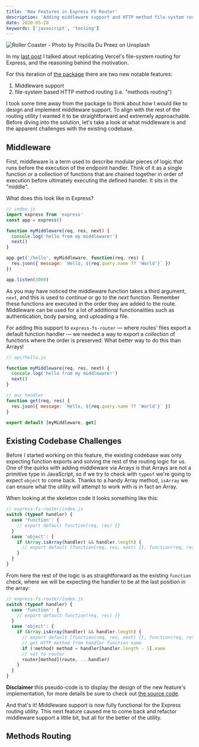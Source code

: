 ```yaml
---
title: 'New Features in Express FS Router'
description: 'Adding middleware support and HTTP method file-system routing to the Express FileSystem Router'
date: 2020-05-28
keywords: ['javascript', 'tooling']
---
```


![Roller Coaster - Photo by Priscilla Du Preez on Unsplash](priscilla-du-preez-FOsina4f7qM-unsplash.jpg)

In my [last post](https://josefaidt.dev/blog/2020/04/express-filesystem-routing/) I talked about replicating Vercel's file-system routing for Express, and the reasoning behind the motivation.

For this iteration of [the package](https://www.npmjs.com/package/express-fs-router) there are two new notable features:

1. Middleware support
2. file-system based HTTP method routing (i.e. "methods routing")

I took some time away from the package to think about how I would like to design and implement middleware support. To align with the rest of the routing utility I wanted it to be straightforward and extremely approachable. Before diving into the solution, let's take a look at what middleware is and the apparent challenges with the existing codebase.

## Middleware

First, middleware is a term used to describe modular pieces of logic that runs before the execution of the endpoint handler. Think of it as a single function or a collection of functions that are chained together in order of execution before ultimately executing the defined handler. It sits in the "middle".

What does this look like in Express?

```js
// index.js
import express from 'express'
const app = express()

function myMiddleware(req, res, next) {
  console.log('hello from my middleware!')
  next()
}

app.get('/hello', myMiddleware, function(req, res) {
  res.json({ message: `Hello, ${req.query.name ?? 'World'}` })
})

app.listen(3000)
```

As you may have noticed the middleware function takes a third argument, `next`, and this is used to _continue_ or go to the _next_ function. Remember these functions are executed in the order they are added to the route. Middleware can be used for a lot of additional functionalities such as authentication, body parsing, and uploading a file.

For adding this support to `express-fs-router` &mdash; where routes' files export a default function handler &mdash; we needed a way to export a _collection_ of functions where the order is preserved. What better way to do this than Arrays!

```js
// api/hello.js

function myMiddleware(req, res, next) {
  console.log('hello from my middleware!')
  next()
}

// our handler
function get(req, res) {
  res.json({ message: `Hello, ${req.query.name ?? 'World'}` })
}

export default [myMiddleware, get]
```

## Existing Codebase Challenges

Before I started working on this feature, the existing codebase was only expecting function exports and solving the rest of the routing logic for us. One of the quirks with adding middleware via Arrays is that Arrays are not a primitive type in JavaScript, so if we try to check with `typeof` we're going to expect `object` to come back. Thanks to a handy Array method, `isArray` we can ensure what the utility will attempt to work with is in fact an Array.

When looking at the skeleton code it looks something like this:

```js
// express-fs-router/index.js
switch (typeof handler) {
  case 'function': {
    // export default function(req, res) {}
  }
  case 'object': {
    if (Array.isArray(handler) && handler.length) {
      // export default [function(req, res, next) {}, function(req, res) {}]
    }
  }
}
```

From here the rest of the logic is as straightforward as the existing `function` check, where we will be expecting the handler to be at the last position in the array:

```js
// express-fs-router/index.js
switch (typeof handler) {
  case 'function': {
    // export default function(req, res) {}
  }
  case 'object': {
    if (Array.isArray(handler) && handler.length) {
      // export default [function(req, res, next) {}, function(req, res) {}]
      // get HTTP method from handler function name
      if (!method) method = handler[handler.length - 1].name
      // set to router
      router[method](route, ...handler)
    }
  }
}
```

**Disclaimer** this pseudo-code is to display the design of the new feature's implementation, for more details be sure to check out [the source code](https://github.com/josefaidt/express-fs-router/blob/master/packages/express-fs-router/index.js#L147-L172).

And that's it! Middleware support is now fully functional for the Express routing utility. This next feature caused me to come back and refactor middleware support a little bit, but all for the better of the utility.

## Methods Routing
